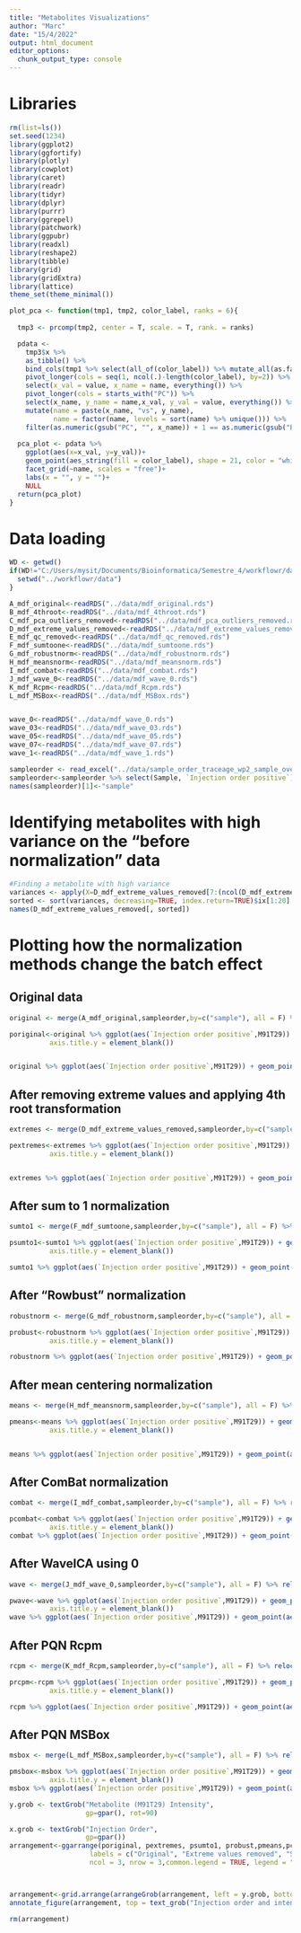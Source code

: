 ```yaml
---
title: "Metabolites Visualizations"
author: "Marc"
date: "15/4/2022"
output: html_document
editor_options: 
  chunk_output_type: console
---
```


# Libraries

```r
rm(list=ls()) 
set.seed(1234)
library(ggplot2)
library(ggfortify)
library(plotly)
library(cowplot)
library(caret)
library(readr)
library(tidyr)
library(dplyr)
library(purrr)
library(ggrepel)
library(patchwork)
library(ggpubr)
library(readxl)
library(reshape2)
library(tibble)
library(grid)
library(gridExtra)
library(lattice)
theme_set(theme_minimal())

plot_pca <- function(tmp1, tmp2, color_label, ranks = 6){
  
  tmp3 <- prcomp(tmp2, center = T, scale. = T, rank. = ranks)

  pdata <- 
    tmp3$x %>% 
    as_tibble() %>% 
    bind_cols(tmp1 %>% select(all_of(color_label)) %>% mutate_all(as.factor)) %>% 
    pivot_longer(cols = seq(1, ncol(.)-length(color_label), by=2)) %>% 
    select(x_val = value, x_name = name, everything()) %>% 
    pivot_longer(cols = starts_with("PC")) %>% 
    select(x_name, y_name = name,x_val, y_val = value, everything()) %>%
    mutate(name = paste(x_name, "vs", y_name),
           name = factor(name, levels = sort(name) %>% unique())) %>% 
    filter(as.numeric(gsub("PC", "", x_name)) + 1 == as.numeric(gsub("PC", "", y_name)))
  
  pca_plot <- pdata %>% 
    ggplot(aes(x=x_val, y=y_val))+
    geom_point(aes_string(fill = color_label), shape = 21, color = "white")+
    facet_grid(~name, scales = "free")+
    labs(x = "", y = "")+
    NULL
  return(pca_plot)
}
```

# Data loading

```r
WD <- getwd()
if(WD!="C:/Users/mysit/Documents/Bioinformatica/Semestre_4/workflowr/data"){
  setwd("../workflowr/data")
}

A_mdf_original<-readRDS("../data/mdf_original.rds")
B_mdf_4throot<-readRDS("../data/mdf_4throot.rds")
C_mdf_pca_outliers_removed<-readRDS("../data/mdf_pca_outliers_removed.rds")
D_mdf_extreme_values_removed<-readRDS("../data/mdf_extreme_values_removed.rds")
E_mdf_qc_removed<-readRDS("../data/mdf_qc_removed.rds")
F_mdf_sumtoone<-readRDS("../data/mdf_sumtoone.rds")
G_mdf_robustnorm<-readRDS("../data/mdf_robustnorm.rds")
H_mdf_meansnorm<-readRDS("../data/mdf_meansnorm.rds")
I_mdf_combat<-readRDS("../data/mdf_combat.rds")
J_mdf_wave_0<-readRDS("../data/mdf_wave_0.rds")
K_mdf_Rcpm<-readRDS("../data/mdf_Rcpm.rds")
L_mdf_MSBox<-readRDS("../data/mdf_MSBox.rds")


wave_0<-readRDS("../data/mdf_wave_0.rds")
wave_03<-readRDS("../data/mdf_wave_03.rds")
wave_05<-readRDS("../data/mdf_wave_05.rds")
wave_07<-readRDS("../data/mdf_wave_07.rds")
wave_1<-readRDS("../data/mdf_wave_1.rds")

sampleorder <- read_excel("../data/sample_order_traceage_wp2_sample_overview.xlsx") %>% as.data.frame()
sampleorder<-sampleorder %>% select(Sample, `Injection order positive`) 
names(sampleorder)[1]<-"sample"
```

# Identifying metabolites with high variance on the "before normalization" data
```r
#Finding a metabolite with high variance
variances <- apply(X=D_mdf_extreme_values_removed[7:(ncol(D_mdf_extreme_values_removed))], MARGIN=2, FUN=var)
sorted <- sort(variances, decreasing=TRUE, index.return=TRUE)$ix[1:20] # replace 2 with 100 ...
names(D_mdf_extreme_values_removed[, sorted])
```

# Plotting how the normalization methods change the batch effect

## Original data
```r
original <- merge(A_mdf_original,sampleorder,by=c("sample"), all = F) %>% relocate(`Injection order positive`, .before = sample)

poriginal<-original %>% ggplot(aes(`Injection order positive`,M91T29)) + geom_point(aes(colour = factor(batch))) + scale_color_brewer(palette = "Paired") +labs(color = "Batch") + theme(axis.title.x = element_blank(),
          axis.title.y = element_blank())


original %>% ggplot(aes(`Injection order positive`,M91T29)) + geom_point(aes(colour = factor(batch))) + scale_color_brewer(palette = "Paired") +labs(color = "Batch") + ggtitle("Metabolite intensity and injection order on original unprocessed data") + theme(plot.title = element_text(face = "italic"))
```

## After removing extreme values and applying 4th root transformation

```r
extremes <- merge(D_mdf_extreme_values_removed,sampleorder,by=c("sample"), all = F) %>% relocate(`Injection order positive`, .before = sample)

pextremes<-extremes %>% ggplot(aes(`Injection order positive`,M91T29)) + geom_point(aes(colour = factor(batch))) + scale_color_brewer(palette = "Paired") +labs(color = "Batch") + theme(axis.title.x = element_blank(),
          axis.title.y = element_blank())


extremes %>% ggplot(aes(`Injection order positive`,M91T29)) + geom_point(aes(colour = factor(batch))) + scale_color_brewer(palette = "Paired") +labs(color = "Batch") + ggtitle("Metabolite intensity and injection order with processed data") + theme(plot.title = element_text(face = "italic"))
```

## After sum to 1 normalization

```r
sumto1 <- merge(F_mdf_sumtoone,sampleorder,by=c("sample"), all = F) %>% relocate(`Injection order positive`, .before = sample)

psumto1<-sumto1 %>% ggplot(aes(`Injection order positive`,M91T29)) + geom_point(aes(colour = factor(batch))) + scale_color_brewer(palette = "Paired") +labs(color = "Batch") + theme(axis.title.x = element_blank(),
          axis.title.y = element_blank())

sumto1 %>% ggplot(aes(`Injection order positive`,M91T29)) + geom_point(aes(colour = factor(batch))) + scale_color_brewer(palette = "Paired") +labs(color = "Batch") + ggtitle("Metabolite intensity and injection order Sum to 1 Normalization") + theme(plot.title = element_text(face = "italic"))
```

## After "Rowbust" normalization

```r
robustnorm <- merge(G_mdf_robustnorm,sampleorder,by=c("sample"), all = F) %>% relocate(`Injection order positive`, .before = sample)

probust<-robustnorm %>% ggplot(aes(`Injection order positive`,M91T29)) + geom_point(aes(colour = factor(batch))) + scale_color_brewer(palette = "Paired") +labs(color = "Batch") + theme(axis.title.x = element_blank(),
          axis.title.y = element_blank())

robustnorm %>% ggplot(aes(`Injection order positive`,M91T29)) + geom_point(aes(colour = factor(batch))) + scale_color_brewer(palette = "Paired") +labs(color = "Batch") + ggtitle("Metabolite intensity and injection order Robust Normalization") + theme(plot.title = element_text(face = "italic"))
```

## After mean centering normalization

```r
means <- merge(H_mdf_meansnorm,sampleorder,by=c("sample"), all = F) %>% relocate(`Injection order positive`, .before = sample)

pmeans<-means %>% ggplot(aes(`Injection order positive`,M91T29)) + geom_point(aes(colour = factor(batch))) + scale_color_brewer(palette = "Paired") +labs(color = "Batch")+ theme(axis.title.x = element_blank(),
          axis.title.y = element_blank())


means %>% ggplot(aes(`Injection order positive`,M91T29)) + geom_point(aes(colour = factor(batch))) + scale_color_brewer(palette = "Paired") +labs(color = "Batch") + ggtitle("Metabolite intensity and injection order Mean Centering Normalization") + theme(plot.title = element_text(face = "italic"))
```

## After ComBat normalization

```r
combat <- merge(I_mdf_combat,sampleorder,by=c("sample"), all = F) %>% relocate(`Injection order positive`, .before = sample)

pcombat<-combat %>% ggplot(aes(`Injection order positive`,M91T29)) + geom_point(aes(colour = factor(batch))) + scale_color_brewer(palette = "Paired") +labs(color = "Batch")+ theme(axis.title.x = element_blank(),
          axis.title.y = element_blank())
combat %>% ggplot(aes(`Injection order positive`,M91T29)) + geom_point(aes(colour = factor(batch))) + scale_color_brewer(palette = "Paired") +labs(color = "Batch") + ggtitle("Metabolite intensity and injection order ComBat Normalization") + theme(plot.title = element_text(face = "italic"))
```

## After WaveICA using 0

```r
wave <- merge(J_mdf_wave_0,sampleorder,by=c("sample"), all = F) %>% relocate(`Injection order positive`, .before = sample)

pwave<-wave %>% ggplot(aes(`Injection order positive`,M91T29)) + geom_point(aes(colour = factor(batch))) + scale_color_brewer(palette = "Paired") +labs(color = "Batch")+ theme(axis.title.x = element_blank(),
          axis.title.y = element_blank())
wave %>% ggplot(aes(`Injection order positive`,M91T29)) + geom_point(aes(colour = factor(batch))) + scale_color_brewer(palette = "Paired") +labs(color = "Batch") + ggtitle("Metabolite intensity and injection order WaveICA2.0 cutoff of 0 Normalization") + theme(plot.title = element_text(face = "italic"))
```

## After PQN Rcpm

```r
rcpm <- merge(K_mdf_Rcpm,sampleorder,by=c("sample"), all = F) %>% relocate(`Injection order positive`, .before = sample)

prcpm<-rcpm %>% ggplot(aes(`Injection order positive`,M91T29)) + geom_point(aes(colour = factor(batch))) + scale_color_brewer(palette = "Paired") +labs(color = "Batch")+ theme(axis.title.x = element_blank(),
          axis.title.y = element_blank())

rcpm %>% ggplot(aes(`Injection order positive`,M91T29)) + geom_point(aes(colour = factor(batch))) + scale_color_brewer(palette = "Paired") +labs(color = "Batch") + ggtitle("Metabolite intensity and injection order PQN Rcpm Normalization") + theme(plot.title = element_text(face = "italic"))
```

## After PQN MSBox

```r
msbox <- merge(L_mdf_MSBox,sampleorder,by=c("sample"), all = F) %>% relocate(`Injection order positive`, .before = sample)

pmsbox<-msbox %>% ggplot(aes(`Injection order positive`,M91T29)) + geom_point(aes(colour = factor(batch))) + scale_color_brewer(palette = "Paired") +labs(color = "Batch")+ theme(axis.title.x = element_blank(),
          axis.title.y = element_blank())
msbox %>% ggplot(aes(`Injection order positive`,M91T29)) + geom_point(aes(colour = factor(batch))) + scale_color_brewer(palette = "Paired") +labs(color = "Batch") + ggtitle("Metabolite intensity and injection order PQN MSBox Normalization") + theme(plot.title = element_text(face = "italic"))
```


```r
y.grob <- textGrob("Metabolite (M91T29) Intensity", 
                   gp=gpar(), rot=90)

x.grob <- textGrob("Injection Order", 
                   gp=gpar())
arrangement<-ggarrange(poriginal, pextremes, psumto1, probust,pmeans,pcombat, pwave,prcpm,pmsbox,
                    labels = c("Original", "Extreme values removed", "Sum To One Normalization", "Robust Normalization","Means Normalization","ComBat Normalization","WaveICA2.0 CF0","pRcpm","pMSBox"),font.label = list(size = 8, color = "black"),
                    ncol = 3, nrow = 3,common.legend = TRUE, legend = "right")



arrangement<-grid.arrange(arrangeGrob(arrangement, left = y.grob, bottom = x.grob))
annotate_figure(arrangement, top = text_grob("Injection order and intensity of a specific metabolite", face = "italic", size = 15))

rm(arrangement)
```

